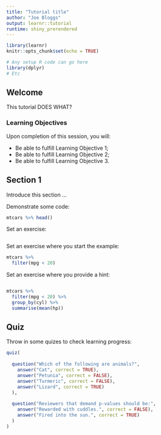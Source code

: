 ```yaml
---
title: "Tutorial title"
author: "Joe Bloggs"
output: learnr::tutorial
runtime: shiny_prerendered
---
```


```r
library(learnr)
knitr::opts_chunk$set(echo = TRUE)

# Any setup R code can go here
library(dplyr)
# Etc

```


## Welcome

This tutorial DOES WHAT?

### Learning Objectives
Upon completion of this session, you will:

* Be able to fulfill Learning Objective 1;
* Be able to fulfill Learning Objective 2;
* Be able to fulfill Learning Objective 3.


## Section 1

Introduce this section ...

Demonstrate some code:
```r
mtcars %>% head()
```

Set an exercise:
```r

```

Set an exercise where you start the example:
```r
mtcars %>% 
  filter(mpg < 20)

```

Set an exercise where you provide a hint:
```r

```
```r
mtcars %>% 
  filter(mpg < 20) %>% 
  group_by(cyl) %>% 
  summarise(mean(hp))
```



## Quiz
Throw in some quizes to check learning progress:

```r
quiz(
  
  question("Which of the following are animals?",
    answer("Cat", correct = TRUE),
    answer("Petunia", correct = FALSE),
    answer("Turmeric", correct = FALSE),
    answer("Lizard", correct = TRUE)
  ),
  
  question("Reviewers that demand p-values should be:",
    answer("Rewarded with cuddles.", correct = FALSE),
    answer("Fired into the sun.", correct = TRUE)
  )
)
```


